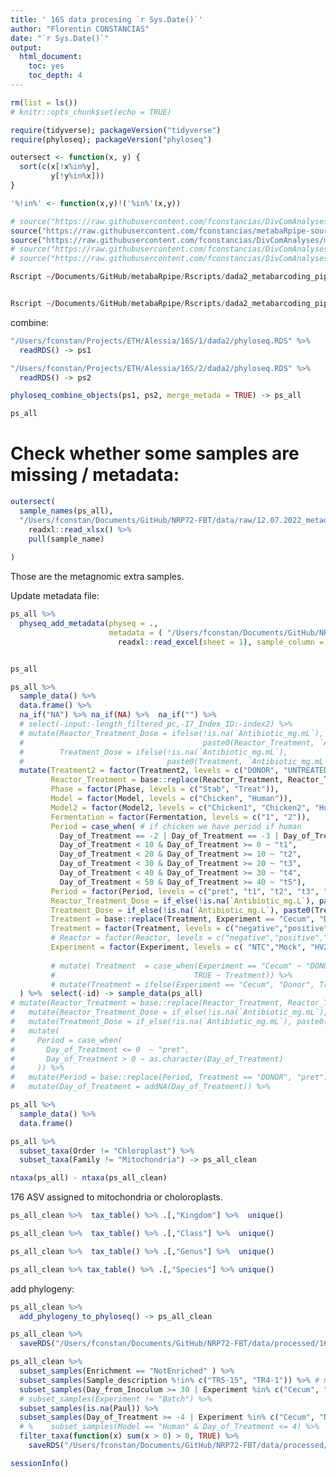 ```yaml
---
title: ' 16S data procesing `r Sys.Date()`'
author: "Florentin CONSTANCIAS"
date: "`r Sys.Date()`"
output:
  html_document:
    toc: yes
    toc_depth: 4
---
```


```r
rm(list = ls())
# knitr::opts_chunk$set(echo = TRUE)
```

```r
require(tidyverse); packageVersion("tidyverse")
require(phyloseq); packageVersion("phyloseq")
```

```r
outersect <- function(x, y) {
  sort(c(x[!x%in%y],
         y[!y%in%x]))
}

'%!in%' <- function(x,y)!('%in%'(x,y))

# source("https://raw.githubusercontent.com/fconstancias/DivComAnalyses/master/R/phyloseq_taxa_tests.R") 
source("https://raw.githubusercontent.com/fconstancias/metabaRpipe-source/master/Rscripts/functions.R")
source("https://raw.githubusercontent.com/fconstancias/DivComAnalyses/master/R/phyloseq_normalisation.R") 
# source("https://raw.githubusercontent.com/fconstancias/DivComAnalyses/master/R/phyloseq_alpha.R") 
# source("https://raw.githubusercontent.com/fconstancias/DivComAnalyses/master/R/phyloseq_beta.R") 
```


```r
Rscript ~/Documents/GitHub/metabaRpipe/Rscripts/dada2_metabarcoding_pipeline.Rscript -i raw/ -T 4 --preset V4-1PCR --db ~/db/DADA2/silva_nr99_v138.1_train_set.fa.gz --db_species ~/db/DADA2/silva_species_assignment_v138.1.fa.gz --metadata 12.07.2022_metadata_updated.xlsx --priors ~/Documents/GitHub/metabaRpipe/databases/priors/hv292_CGU_V4.fasta --pool FALSE


Rscript ~/Documents/GitHub/metabaRpipe/Rscripts/dada2_metabarcoding_pipeline.Rscript -i raw/ -T 4 --preset V4-2PCR --db ~/db/DADA2/silva_nr99_v138.1_train_set.fa.gz --db_species ~/db/DADA2/silva_species_assignment_v138.1.fa.gz --metadata 12.07.2022_metadata_updated.xlsx --priors ~/Documents/GitHub/metabaRpipe/databases/priors/hv292_CGU_V4.fasta --pool FALSE
```


combine:

```r
"/Users/fconstan/Projects/ETH/Alessia/16S/1/dada2/phyloseq.RDS" %>% 
  readRDS() -> ps1

"/Users/fconstan/Projects/ETH/Alessia/16S/2/dada2/phyloseq.RDS" %>% 
  readRDS() -> ps2
```


```r
phyloseq_combine_objects(ps1, ps2, merge_metada = TRUE) -> ps_all

ps_all
```

# Check whether some samples are missing / metadata:

```r

outersect(
  sample_names(ps_all),
  "/Users/fconstan/Documents/GitHub/NRP72-FBT/data/raw/12.07.2022_metadata_updated.xlsx" %>%
    readxl::read_xlsx() %>% 
    pull(sample_name)
  
)
```

Those are the metagnomic extra samples.


Update metadata file:

```r
ps_all %>% 
  physeq_add_metadata(physeq = .,
                      metadata = ( "/Users/fconstan/Documents/GitHub/NRP72-FBT/data/raw/12.07.2022_metadata_updated.xlsx") %>%
                        readxl::read_excel(sheet = 1), sample_column = "sample_name") -> ps_all


ps_all
```


```r
ps_all %>% 
  sample_data() %>% 
  data.frame() %>% 
  na_if("NA") %>% na_if(NA) %>%  na_if("") %>% 
  # select(-input:-length_filtered_pc,-I7_Index_ID:-index2) %>% 
  # mutate(Reactor_Treatment_Dose = ifelse(!is.na(`Antibiotic_mg.mL`),
  #                                        paste0(Reactor_Treatment, `Antibiotic_mg.mL`), Reactor_Treatment),
  #        Treatment_Dose = ifelse(!is.na(`Antibiotic_mg.mL`),
  #                                paste0(Treatment, `Antibiotic_mg.mL`), Reactor_Treatment)) %>% 
  mutate(Treatment2 = factor(Treatment2, levels = c("DONOR", "UNTREATED", "AB+E. coli", "AB", "E. coli", "AB+E. faecium", "E. faecium")),
         Reactor_Treatment = base::replace(Reactor_Treatment, Reactor_Treatment == "TR_2CTX", "TR2_CTX"),
         Phase = factor(Phase, levels = c("Stab", "Treat")),
         Model = factor(Model, levels = c("Chicken", "Human")),
         Model2 = factor(Model2, levels = c("Chicken1", "Chicken2", "Human1", "Human2")),
         Fermentation = factor(Fermentation, levels = c("1", "2")),
         Period = case_when( # if chicken we have period if human
           Day_of_Treatment == -2 | Day_of_Treatment == -3 | Day_of_Treatment == -6 | Day_of_Treatment == -7 ~ "pret",
           Day_of_Treatment < 10 & Day_of_Treatment >= 0 ~ "t1",
           Day_of_Treatment < 20 & Day_of_Treatment >= 10 ~ "t2",
           Day_of_Treatment < 30 & Day_of_Treatment >= 20 ~ "t3",
           Day_of_Treatment < 40 & Day_of_Treatment >= 30 ~ "t4",
           Day_of_Treatment < 50 & Day_of_Treatment >= 40 ~ "t5"),
         Period = factor(Period, levels = c("pret", "t1", "t2", "t3", "t4", "t5")),
         Reactor_Treatment_Dose = if_else(!is.na(`Antibiotic_mg.L`), paste0(Reactor_Treatment, `Antibiotic_mg.L`), Reactor_Treatment),
         Treatment_Dose = if_else(!is.na(`Antibiotic_mg.L`), paste0(Treatment, `Antibiotic_mg.L`), Treatment),
         Treatment = base::replace(Treatment, Experiment == "Cecum", "DONOR"),
         Treatment = factor(Treatment, levels = c("negative","positive","STRAIN", "DONOR", "UNTREATED", "CTX", "CTX+HV292.1", "HV292.1", "VAN", "VAN+CCUG59168", "CCUG59168")),
         # Reactor = factor(Reactor, levels = c("negative","positive","STRAIN", "DONOR", "IR1", "IR2", "CR", "TR1", "TR2", "TR3", "TR4", "TR5", "TR6","Batch3","Batch4")),
         Experiment = factor(Experiment, levels = c( "NTC","Mock", "HV292.1", "CCUG59168", "Cecum","Continuous","Batch")),
         
         # mutate( Treatment  = case_when(Experiment == "Cecum" ~ "DONOR",
         #                               TRUE ~ Treatment)) %>% 
         # mutate(Treatment = ifelse(Experiment == "Cecum", "Donor", Treatment)) %>% 
  ) %>%  select(-id) -> sample_data(ps_all)
# mutate(Reactor_Treatment = base::replace(Reactor_Treatment, Reactor_Treatment == "TR_2CTX", "TR2_CTX")) %>%
#   mutate(Reactor_Treatment_Dose = if_else(!is.na(`Antibiotic_mg.mL`), paste0(Reactor_Treatment, `Antibiotic_mg.mL`), Reactor_Treatment)) %>% 
#   mutate(Treatment_Dose = if_else(!is.na(`Antibiotic_mg.mL`), paste0(Treatment, `Antibiotic_mg.mL`), Treatment)) %>%
#   mutate(
#     Period = case_when(
#       Day_of_Treatment <= 0  ~ "pret",
#       Day_of_Treatment > 0 ~ as.character(Day_of_Treatment)
#     )) %>%
#   mutate(Period = base::replace(Period, Treatment == "DONOR", "pret")) %>%
#   mutate(Day_of_Treatment = addNA(Day_of_Treatment)) %>%

ps_all %>% 
  sample_data() %>% 
  data.frame()
```


```r
ps_all %>% 
  subset_taxa(Order != "Chloroplast") %>%
  subset_taxa(Family != "Mitochondria") -> ps_all_clean
```


```r
ntaxa(ps_all) - ntaxa(ps_all_clean)
```

176 ASV assigned to mitochondria or choloroplasts.

```r
ps_all_clean %>%  tax_table() %>% .[,"Kingdom"] %>%  unique()
```


```r
ps_all_clean %>%  tax_table() %>% .[,"Class"] %>%  unique()
```

```r
ps_all_clean %>%  tax_table() %>% .[,"Genus"] %>%  unique()
```

```r
ps_all_clean %>% tax_table() %>% .[,"Species"] %>% unique()
```

add phylogeny:

```r
ps_all_clean %>% 
  add_phylogeny_to_phyloseq() -> ps_all_clean
```

```r
ps_all_clean %>% 
  saveRDS("/Users/fconstan/Documents/GitHub/NRP72-FBT/data/processed/16S/ps_silva_dada2_human_chicken_all_fct.RDS")
```
 
 

```r
ps_all_clean %>% 
  subset_samples(Enrichment == "NotEnriched" ) %>% 
  subset_samples(Sample_description %!in% c("TR5-15", "TR4-1")) %>% # mislabel
  subset_samples(Day_from_Inoculum >= 30 | Experiment %in% c("Cecum", "NTC", "Mock", "HV292.1", "CCUG59168", "Continuous")) %>% 
  # subset_samples(Experiment != "Batch") %>% 
  subset_samples(is.na(Paul)) %>% 
  subset_samples(Day_of_Treatment >= -4 | Experiment %in% c("Cecum", "NTC", "Mock", "HV292.1", "CCUG59168", "Continuous")) %>% 
  # %    subset_samples(Model == "Human" & Day_of_Treatment <= 4) %>% 
  filter_taxa(function(x) sum(x > 0) > 0, TRUE) %>% 
    saveRDS("/Users/fconstan/Documents/GitHub/NRP72-FBT/data/processed/16S/ps_silva_dada2_human_chicken_all_fct_polyferms.RDS")
```

```r
sessionInfo()
```
